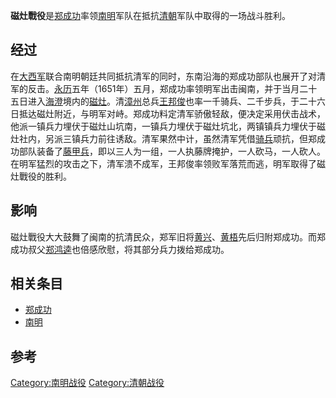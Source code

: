 {{Infobox Military Conflict
|conflict=磁灶戰役
|partof=
|image=
|caption=
|place=[[海澄|海澄]]境内的[[磁灶|磁灶]]
|date=1651年5月25日－1651年5月26日
|result=南明軍獲勝
|combatant1=[[南明|南明]]
|combatant2=[[清朝|清朝]]
|commander1=[[郑成功|郑成功]]
|commander2=[[王邦俊|王邦俊]]
|strength1= 
|strength2= 一千骑兵、二千步兵
|casualties1=
|casualties2=
|}}
'''磁灶戰役'''是[[郑成功|郑成功]]率领[[南明|南明]]军队在抵抗[[清朝|清朝]]军队中取得的一场战斗胜利。
== 经过 ==
在[[大西军|大西军]]联合南明朝廷共同抵抗清军的同时，东南沿海的郑成功部队也展开了对清军的反击。[[永曆_(南明)|永历]]五年（1651年）五月，郑成功率领明军出击闽南，并于当月二十五日进入[[海澄|海澄]]境内的[[磁灶|磁灶]]。清[[漳州|漳州]]总兵[[王邦俊|王邦俊]]也率一千骑兵、二千步兵，于二十六日抵达磁灶附近，与明军对峙。郑成功料定清军骄傲轻敌，便决定采用伏击战术，他派一镇兵力埋伏于磁灶山坑南，一镇兵力埋伏于磁灶坑北，两镇镇兵力埋伏于磁灶社内，另派三镇兵力前往诱敌。清军果然中计，虽然清军凭借[[骑兵|骑兵]]顽抗，但郑成功部队装备了[[藤甲兵|藤甲兵]]，即以三人为一组，一人执藤牌掩护，一人砍马，一人砍人。在明军猛烈的攻击之下，清军溃不成军，王邦俊率领败军落荒而逃，明军取得了磁灶戰役的胜利。

== 影响 ==
磁灶戰役大大鼓舞了闽南的抗清民众，郑军旧将[[黄兴|黄兴]]、[[黄梧|黄梧]]先后归附郑成功。而郑成功叔父[[郑鸿逵|郑鸿逵]]也倍感欣慰，将其部分兵力拨给郑成功。

== 相关条目 ==
*[[郑成功|郑成功]]
*[[南明|南明]]

== 参考 ==

[[Category:南明战役|Category:南明战役]]
[[Category:清朝战役|Category:清朝战役]]